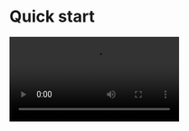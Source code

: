 # Quick start

<Video src="https://www.youtube.com/embed/RowFWxNfQhc"/>					

<Note title="Note">
If you need the call invitation feature, the integration method is different. Please refer to [this document](./03-Quick%20start%20(with%20call%20invitation).mdx).
</Note>

## Integrate the SDK


### Add ZegoUIKitPrebuiltCall as dependencies


Run the following code in your project root directory :

```bash 
flutter pub add zego_uikit_prebuilt_call
```

### Import the SDK


Now in your Dart code, import the prebuilt Call Kit SDK.

```dart
​​​​​​​​​​​​​​​​import 'package:zego_uikit_prebuilt_call/zego_uikit_prebuilt_call.dart';
```

### Using the ZegoUIKitPrebuiltCall in your project


* Go to [ZEGOCLOUD Admin Console ](https://console.zegocloud.com/), get the `appID` and `appSign` of your project.
* Specify the `userID` and `userName` for connecting the Call Kit service.
* Create a `callID` that represents the call you want to make.
* `userID` and `callID` can only contain numbers, letters, and underlines (_).
* Users that join the call with the same `callID` can talk to each other.

```dart
class CallPage extends StatelessWidget {
  const CallPage({Key? key, required this.callID}) : super(key: key);
  final String callID;

  @override
  Widget build(BuildContext context) {
    return ZegoUIKitPrebuiltCall(
      appID: yourAppID, // Fill in the appID that you get from ZEGOCLOUD Admin Console.
      appSign: yourAppSign, // Fill in the appSign that you get from ZEGOCLOUD Admin Console.
      userID: 'user_id',
      userName: 'user_name',
      callID: callID,
      // You can also use groupVideo/groupVoice/oneOnOneVoice to make more types of calls.
      config: ZegoUIKitPrebuiltCallConfig.oneOnOneVideoCall(),
    );
  }
}
```

Now, you can make a new call by navigating to this `CallPage`.

## Configure your project




## Run & Test


Now you have finished all the steps!

You can simply click the **Run** or **Debug** to run and test your App on your device.

<Frame width="400"  height="auto" caption="">
  <img src="https://media-resource.spreading.io/5fa3f99cda659c8c9f2907cbb0242e6c/workspace86/run_flutter_project.jpg" />
</Frame>


## Related guide and resources

<CardGroup cols={2}>
  <Card title="Sample Code" href="https://github.com/ZEGOCLOUD/zego_uikit_prebuilt_call_example_flutter" target="_blank">
    Click here to get the complete sample code.
  </Card>
  <Card title="API reference" href="https://pub.dev/documentation/zego_uikit_prebuilt_call/latest/topics/APIs-topic.html" target="_blank">
    Click here for detailed explanations of all APIs.
  </Card>
</CardGroup>